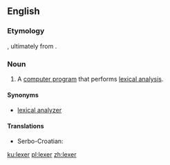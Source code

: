 ==English==

{{wikipedia}}

===Etymology===
{{suffix|lex|er}}, ultimately from {{term|lexical}}.

===Noun===
{{en-noun}}

# {{computing}} A [[computer program]] that performs [[lexical analysis]].

====Synonyms====
* [[lexical analyzer]]

====Translations====
{{trans-top|computer program}}
* Serbo-Croatian: {{t-|sh|lekser|m}}
{{trans-mid}}
{{trans-bottom}}

[[ku:lexer]]
[[pl:lexer]]
[[zh:lexer]]